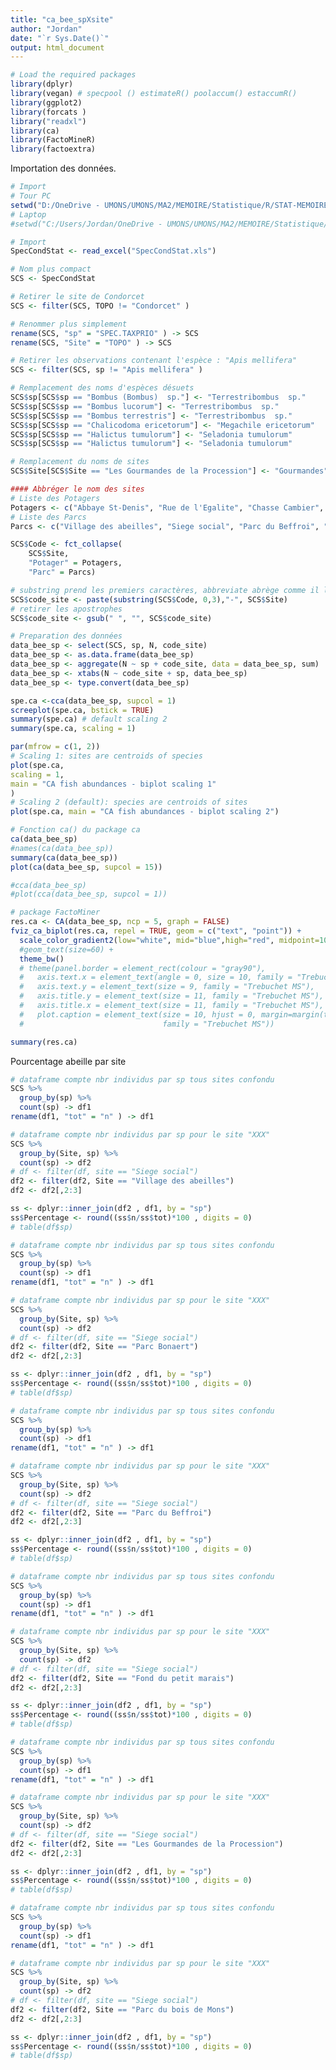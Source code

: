 ```yaml
---
title: "ca_bee_spXsite"
author: "Jordan"
date: "`r Sys.Date()`"
output: html_document
---
```



```r
# Load the required packages
library(dplyr)
library(vegan) # specpool () estimateR() poolaccum() estaccumR()
library(ggplot2)
library(forcats )
library("readxl") 
library(ca)
library(FactoMineR)
library(factoextra)
```

Importation des données.
```r
# Import
# Tour PC
setwd("D:/OneDrive - UMONS/UMONS/MA2/MEMOIRE/Statistique/R/STAT-MEMOIRE/RAW")
# Laptop
#setwd("C:/Users/Jordan/OneDrive - UMONS/UMONS/MA2/MEMOIRE/Statistique/R/STAT-MEMOIRE/RAW2")

# Import
SpecCondStat <- read_excel("SpecCondStat.xls")
```

```r
# Nom plus compact
SCS <- SpecCondStat

# Retirer le site de Condorcet
SCS <- filter(SCS, TOPO != "Condorcet" )

# Renommer plus simplement
rename(SCS, "sp" = "SPEC.TAXPRIO" ) -> SCS
rename(SCS, "Site" = "TOPO" ) -> SCS

# Retirer les observations contenant l'espèce : "Apis mellifera"
SCS <- filter(SCS, sp != "Apis mellifera" )

# Remplacement des noms d'espèces désuets
SCS$sp[SCS$sp == "Bombus (Bombus)  sp."] <- "Terrestribombus  sp."
SCS$sp[SCS$sp == "Bombus lucorum"] <- "Terrestribombus  sp."
SCS$sp[SCS$sp == "Bombus terrestris"] <- "Terrestribombus  sp."
SCS$sp[SCS$sp == "Chalicodoma ericetorum"] <- "Megachile ericetorum"
SCS$sp[SCS$sp == "Halictus tumulorum"] <- "Seladonia tumulorum"
SCS$sp[SCS$sp == "Halictus tumulorum"] <- "Seladonia tumulorum"

# Remplacement du noms de sites
SCS$Site[SCS$Site == "Les Gourmandes de la Procession"] <- "Gourmandes"

#### Abbréger le nom des sites
# Liste des Potagers
Potagers <- c("Abbaye St-Denis", "Rue de l'Egalite", "Chasse Cambier", "Mel Legumes", "Gourmandes", "Jean d'Avesnes", "Parc du bois de Mons", "Jardin Suspendu", "Ecole de l'Esperance", "Fond du petit marais")
# Liste des Parcs
Parcs <- c("Village des abeilles", "Siege social", "Parc du Beffroi", "Stievenart", "Parc Bonaert")

SCS$Code <- fct_collapse(
    SCS$Site,
    "Potager" = Potagers,
    "Parc" = Parcs)

# substring prend les premiers caractères, abbreviate abrège comme il le sent
SCS$code_site <- paste(substring(SCS$Code, 0,3),"-", SCS$Site)
# retirer les apostrophes
SCS$code_site <- gsub(" ", "", SCS$code_site)
```

```r
# Preparation des données 
data_bee_sp <- select(SCS, sp, N, code_site)
data_bee_sp <- as.data.frame(data_bee_sp)
data_bee_sp <- aggregate(N ~ sp + code_site, data = data_bee_sp, sum)
data_bee_sp <- xtabs(N ~ code_site + sp, data_bee_sp)
data_bee_sp <- type.convert(data_bee_sp)
```


```r
spe.ca <-cca(data_bee_sp, supcol = 1)
screeplot(spe.ca, bstick = TRUE)
summary(spe.ca) # default scaling 2
summary(spe.ca, scaling = 1)
```

```r
par(mfrow = c(1, 2))
# Scaling 1: sites are centroids of species
plot(spe.ca,
scaling = 1,
main = "CA fish abundances - biplot scaling 1"
)
# Scaling 2 (default): species are centroids of sites
plot(spe.ca, main = "CA fish abundances - biplot scaling 2")
```



```r
# Fonction ca() du package ca
ca(data_bee_sp)
#names(ca(data_bee_sp))
summary(ca(data_bee_sp))
plot(ca(data_bee_sp, supcol = 15))

#cca(data_bee_sp)
#plot(cca(data_bee_sp, supcol = 1))
```




```r
# package FactoMiner
res.ca <- CA(data_bee_sp, ncp = 5, graph = FALSE)
fviz_ca_biplot(res.ca, repel = TRUE, geom = c("text", "point")) +
  scale_color_gradient2(low="white", mid="blue",high="red", midpoint=10) +
  #geom_text(size=60) + 
  theme_bw() 
  # theme(panel.border = element_rect(colour = "gray90"),
  #   axis.text.x = element_text(angle = 0, size = 10, family = "Trebuchet MS"),
  #   axis.text.y = element_text(size = 9, family = "Trebuchet MS"),
  #   axis.title.y = element_text(size = 11, family = "Trebuchet MS"),
  #   axis.title.x = element_text(size = 11, family = "Trebuchet MS"),
  #   plot.caption = element_text(size = 10, hjust = 0, margin=margin(t=10), 
  #                               family = "Trebuchet MS"))

summary(res.ca)
```
Pourcentage abeille par site

```r
# dataframe compte nbr individus par sp tous sites confondu
SCS %>%
  group_by(sp) %>%
  count(sp) -> df1 
rename(df1, "tot" = "n" ) -> df1

# dataframe compte nbr individus par sp pour le site "XXX"
SCS %>%
  group_by(Site, sp) %>%
  count(sp) -> df2 
# df <- filter(df, site == "Siege social")
df2 <- filter(df2, Site == "Village des abeilles")
df2 <- df2[,2:3]

ss <- dplyr::inner_join(df2 , df1, by = "sp")
ss$Percentage <- round((ss$n/ss$tot)*100 , digits = 0)
# table(df$sp)
```

```r
# dataframe compte nbr individus par sp tous sites confondu
SCS %>%
  group_by(sp) %>%
  count(sp) -> df1 
rename(df1, "tot" = "n" ) -> df1

# dataframe compte nbr individus par sp pour le site "XXX"
SCS %>%
  group_by(Site, sp) %>%
  count(sp) -> df2 
# df <- filter(df, site == "Siege social")
df2 <- filter(df2, Site == "Parc Bonaert")
df2 <- df2[,2:3]

ss <- dplyr::inner_join(df2 , df1, by = "sp")
ss$Percentage <- round((ss$n/ss$tot)*100 , digits = 0)
# table(df$sp)
```

```r
# dataframe compte nbr individus par sp tous sites confondu
SCS %>%
  group_by(sp) %>%
  count(sp) -> df1 
rename(df1, "tot" = "n" ) -> df1

# dataframe compte nbr individus par sp pour le site "XXX"
SCS %>%
  group_by(Site, sp) %>%
  count(sp) -> df2 
# df <- filter(df, site == "Siege social")
df2 <- filter(df2, Site == "Parc du Beffroi")
df2 <- df2[,2:3]

ss <- dplyr::inner_join(df2 , df1, by = "sp")
ss$Percentage <- round((ss$n/ss$tot)*100 , digits = 0)
# table(df$sp)
```

```r
# dataframe compte nbr individus par sp tous sites confondu
SCS %>%
  group_by(sp) %>%
  count(sp) -> df1 
rename(df1, "tot" = "n" ) -> df1

# dataframe compte nbr individus par sp pour le site "XXX"
SCS %>%
  group_by(Site, sp) %>%
  count(sp) -> df2 
# df <- filter(df, site == "Siege social")
df2 <- filter(df2, Site == "Fond du petit marais")
df2 <- df2[,2:3]

ss <- dplyr::inner_join(df2 , df1, by = "sp")
ss$Percentage <- round((ss$n/ss$tot)*100 , digits = 0)
# table(df$sp)
```

```r
# dataframe compte nbr individus par sp tous sites confondu
SCS %>%
  group_by(sp) %>%
  count(sp) -> df1 
rename(df1, "tot" = "n" ) -> df1

# dataframe compte nbr individus par sp pour le site "XXX"
SCS %>%
  group_by(Site, sp) %>%
  count(sp) -> df2 
# df <- filter(df, site == "Siege social")
df2 <- filter(df2, Site == "Les Gourmandes de la Procession")
df2 <- df2[,2:3]

ss <- dplyr::inner_join(df2 , df1, by = "sp")
ss$Percentage <- round((ss$n/ss$tot)*100 , digits = 0)
# table(df$sp)
```

```r
# dataframe compte nbr individus par sp tous sites confondu
SCS %>%
  group_by(sp) %>%
  count(sp) -> df1 
rename(df1, "tot" = "n" ) -> df1

# dataframe compte nbr individus par sp pour le site "XXX"
SCS %>%
  group_by(Site, sp) %>%
  count(sp) -> df2 
# df <- filter(df, site == "Siege social")
df2 <- filter(df2, Site == "Parc du bois de Mons")
df2 <- df2[,2:3]

ss <- dplyr::inner_join(df2 , df1, by = "sp")
ss$Percentage <- round((ss$n/ss$tot)*100 , digits = 0)
# table(df$sp)
```



